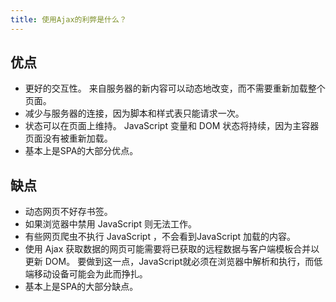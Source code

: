 ```yaml
---
title: 使用Ajax的利弊是什么？
---
```


## 优点

-   更好的交互性。 来自服务器的新内容可以动态地改变，而不需要重新加载整个页面。
-   减少与服务器的连接，因为脚本和样式表只能请求一次。
-   状态可以在页面上维持。 JavaScript 变量和 DOM 状态将持续，因为主容器页面没有被重新加载。
-   基本上是SPA的大部分优点。

## 缺点

-   动态网页不好存书签。
-   如果浏览器中禁用 JavaScript 则无法工作。
-   有些网页爬虫不执行 JavaScript ，不会看到JavaScript 加载的内容。
-   使用 Ajax 获取数据的网页可能需要将已获取的远程数据与客户端模板合并以更新 DOM。 要做到这一点，JavaScript就必须在浏览器中解析和执行，而低端移动设备可能会为此而挣扎。
-   基本上是SPA的大部分缺点。
